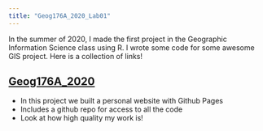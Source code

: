 ```yaml
---
title: "Geog176A_2020_Lab01"
---
```



In the summer of 2020, I made the first project in the Geographic Information Science class using R. I wrote some code for some awesome GIS project. Here is a collection of links!

## [Geog176A_2020](https://github.com/NeedCola/geog176A_2020)

- In this project we built a personal website with Github Pages
- Includes a github repo for access to all the code
- Look at how high quality my work is!
